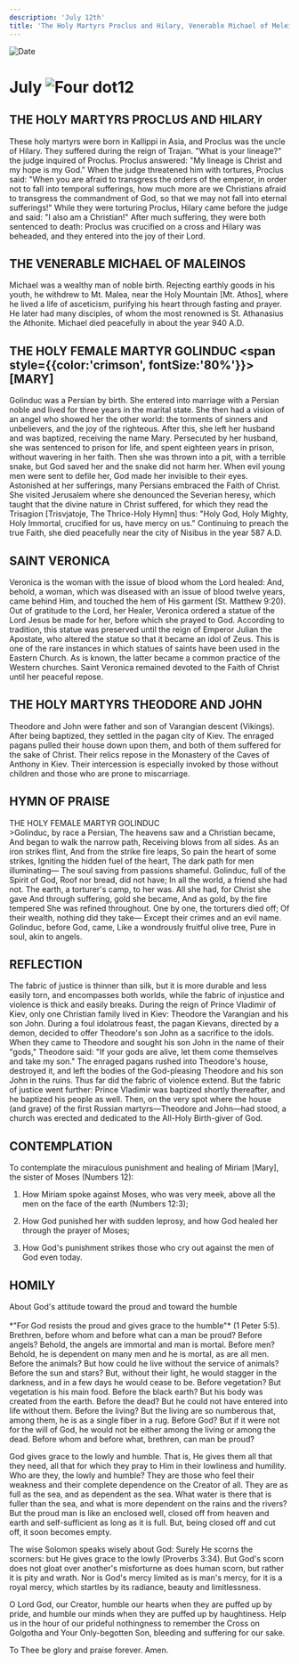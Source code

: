 ```yaml
---
description: 'July 12th'
title: 'The Holy Martyrs Proclus and Hilary, Venerable Michael of Meleinos, Holy Martyr Golinduc, St. Veronica'
---
```


<CustomPaginator />
<RunningHead />

<Image src="/title-imprint.png" height={68} width={50} alt="Date" className="title-imprint"/>

# <div id="date">July <Image className="four-dot" src="/four-dot.png" height={15} width={15} alt="Four dot" />12</div>

## THE HOLY MARTYRS PROCLUS AND HILARY

These holy martyrs were born in Kallippi in Asia, and Proclus was the uncle of Hilary. They suffered during the reign of Trajan. "What is your lineage?" the judge inquired of Proclus. Proclus answered: "My lineage is Christ and my hope is my God." When the judge threatened him with tortures, Proclus said: "When you are afraid to transgress the orders of the emperor, in order not to fall into temporal sufferings, how much more are we Christians afraid to transgress the commandment of God, so that we may not fall into eternal sufferings!" While they were torturing Proclus, Hilary came before the judge and said: "I also am a Christian!" After much suffering, they were both sentenced to death: Proclus was crucified on a cross and Hilary was beheaded, and they entered into the joy of their Lord.

## THE VENERABLE MICHAEL OF MALEINOS

Michael was a wealthy man of noble birth. Rejecting earthly goods in his youth, he withdrew to Mt. Malea, near the Holy Mountain [Mt. Athos], where he lived a life of asceticism, purifying his heart through fasting and prayer. He later had many disciples, of whom the most renowned is St. Athanasius the Athonite. Michael died peacefully in about the year 940 A.D.

## THE HOLY FEMALE MARTYR GOLINDUC <span style={{color:'crimson', fontSize:'80%'}}>[MARY]</span>

Golinduc was a Persian by birth. She entered into marriage with a Persian noble and lived for three years in the marital state. She then had a vision of an angel who showed her the other world: the torments of sinners and unbelievers, and the joy of the righteous. After this, she left her husband and was baptized, receiving the name Mary. Persecuted by her husband, she was sentenced to prison for life, and spent eighteen years in prison, without wavering in her faith. Then she was thrown into a pit, with a terrible snake, but God saved her and the snake did not harm her. When evil young men were sent to defile her, God made her invisible to their eyes. Astonished at her sufferings, many Persians embraced the Faith of Christ. She visited Jerusalem where she denounced the Severian heresy, which taught that the divine nature in Christ suffered, for which they read the Trisagion [Trisvjatoje, The Thrice-Holy Hymn] thus: "Holy God, Holy Mighty, Holy Immortal, crucified for us, have mercy on us." Continuing to preach the true Faith, she died peacefully near the city of Nisibus in the year 587 A.D.

## SAINT VERONICA

Veronica is the woman with the issue of blood whom the Lord healed: And, behold, a woman, which was diseased with an issue of blood twelve years, came behind Him, and touched the hem of His garment (St. Matthew 9:20). Out of gratitude to the Lord, her Healer, Veronica ordered a statue of the Lord Jesus be made for her, before which she prayed to God. According to tradition, this statue was preserved until the reign of Emperor Julian the Apostate, who altered the statue so that it became an idol of Zeus. This is one of the rare instances in which statues of saints have been used in the Eastern Church. As is known, the latter became a common practice of the Western churches. Saint Veronica remained devoted to the Faith of Christ until her peaceful repose.

## THE HOLY MARTYRS THEODORE AND JOHN

Theodore and John were father and son of Varangian descent (Vikings). After being baptized, they settled in the pagan city of Kiev. The enraged pagans pulled their house down upon them, and both of them suffered for the sake of Christ. Their relics repose in the Monastery of the Caves of Anthony in Kiev. Their intercession is especially invoked by those without children and those who are prone to miscarriage.


## HYMN OF PRAISE
<div style={{textAlign:'center', color:'crimson', fontWeight:'bold'}}>
THE HOLY FEMALE MARTYR GOLINDUC
</div>
>Golinduc, by race a Persian,  
The heavens saw and a Christian became,  
And began to walk the narrow path,  
Receiving blows from all sides.  
As an iron strikes flint,  
And from the strike fire leaps,  
So pain the heart of some strikes,  
Igniting the hidden fuel of the heart,  
The dark path for men illuminating—  
The soul saving from passions shameful.  
Golinduc, full of the Spirit of God,  
Roof nor bread, did not have;  
In all the world, a friend she had not.  
The earth, a torturer's camp, to her was.  
All she had, for Christ she gave  
And through suffering, gold she became,  
And as gold, by the fire tempered  
She was refined throughout.  
One by one, the torturers died off;  
Of their wealth, nothing did they take—  
Except their crimes and an evil name.  
Golinduc, before God, came,  
Like a wondrously fruitful olive tree,  
Pure in soul, akin to angels.  


## REFLECTION

The fabric of justice is thinner than silk, but it is more durable and less easily torn, and encompasses both worlds, while the fabric of injustice and violence is thick and easily breaks. During the reign of Prince Vladimir of Kiev, only one Christian family lived in Kiev: Theodore the Varangian and his son John. During a foul idolatrous feast, the pagan Kievans, directed by a demon, decided to offer Theodore's son John as a sacrifice to the idols. When they came to Theodore and sought his son John in the name of their "gods," Theodore said: "If your gods are alive, let them come themselves and take my son." The enraged pagans rushed into Theodore's house, destroyed it, and left the bodies of the God-pleasing Theodore and his son John in the ruins. Thus far did the fabric of violence extend. But the fabric of justice went further: Prince Vladimir was baptized shortly thereafter, and he baptized his people as well.  Then, on the very spot where the house (and grave) of the first Russian martyrs—Theodore and John—had stood, a church was erected and dedicated to the All-Holy Birth-giver of God.


## CONTEMPLATION

To contemplate the miraculous punishment and healing of Miriam [Mary], the sister of Moses (Numbers 12):

1. How Miriam spoke against Moses, who was very meek, above all the men on the face of the earth (Numbers 12:3);

2. How God punished her with sudden leprosy, and how God healed her through the prayer of Moses;

3. How God's punishment strikes those who cry out against the men of God even today.


## HOMILY
<div style={{textAlign:'center', color:'crimson', fontWeight:'bold'}}>
About God's attitude toward the proud and toward the humble
</div>
<br />
<div style={{textAlign:'right'}}>
*"For God resists the proud and gives grace to the humble"* (1 Peter 5:5).
</div>
Brethren, before whom and before what can a man be proud? Before angels? Behold, the angels are immortal and man is mortal. Before men? Behold, he is dependent on many men and he is mortal, as are all men. Before the animals? But how could he live without the service of animals? Before the sun and stars? But, without their light, he would stagger in the darkness, and in a few days he would cease to be. Before vegetation? But vegetation is his main food. Before the black earth? But his body was created from the earth. Before the dead? But he could not have entered into life without them. Before the living? But the living are so numberous that, among them, he is as a single fiber in a rug. Before God? But if it were not for the will of God, he would not be either among the living or among the dead. Before whom and before what, brethren, can man be proud?

God gives grace to the lowly and humble. That is, He gives them all that they need, all that for which they pray to Him in their lowliness and humility. Who are they, the lowly and humble? They are those who feel their weakness and their complete dependence on the Creator of all. They are as full as the sea, and as dependent as the sea. What water is there that is fuller than the sea, and what is more dependent on the rains and the rivers? But the proud man is like an enclosed well, closed off from heaven and earth and self-sufficient as long as it is full. But, being closed off and cut off, it soon becomes empty.

The wise Solomon speaks wisely about God: Surely He scorns the scorners: but He gives grace to the lowly (Proverbs 3:34). But God's scorn does not gloat over another's misforturne as does human scorn, but rather it is pity and wrath. Nor is God's mercy limited as is man's mercy, for it is a royal mercy, which startles by its radiance, beauty and limitlessness.

O Lord God, our Creator, humble our hearts when they are puffed up by pride, and humble our minds when they are puffed up by haughtiness. Help us in the hour of our prideful nothingness to remember the Cross on Golgotha and Your Only-begotten Son, bleeding and suffering for our sake.

To Thee be glory and praise forever. Amen.